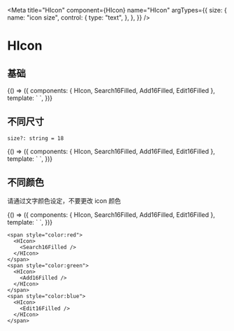 

<Meta
  title="HIcon"
  component={HIcon}
  name="HIcon"
  argTypes={{
    size: {
      name: "icon size",
      control: {
        type: "text",
      },
    },
  }}
/>

# HIcon

## 基础

<Canvas>
  <Story name="基础">
    {() => ({
      components: { HIcon, Search16Filled, Add16Filled, Edit16Filled },
      template: `
<HIcon>
  <Search16Filled />
</HIcon>
<HIcon>
  <Add16Filled />
</HIcon>
<HIcon>
  <Edit16Filled />
</HIcon>
    `,
    })}
  </Story>
</Canvas>

## 不同尺寸

`size?: string = 18`

<Canvas>
  <Story name="不同尺寸">
    {() => ({
      components: { HIcon, Search16Filled, Add16Filled, Edit16Filled },
      template: `
<HIcon>
  <Search16Filled size="1em"/>
</HIcon>
<HIcon size="1.5em">
  <Add16Filled />
</HIcon>
<HIcon size="2em">
  <Edit16Filled />
</HIcon>
    `,
    })}
  </Story>
</Canvas>

## 不同颜色

请通过文字颜色设定，不要更改 icon 颜色

<Canvas>
  <Story name="不同颜色">
    {() => ({
      components: { HIcon, Search16Filled, Add16Filled, Edit16Filled },
      template: `
<span style="color:red">
  <HIcon>
    <Search16Filled />
  </HIcon>
</span>
<span style="color:green">
  <HIcon>
    <Add16Filled />
  </HIcon>
</span>
<span style="color:blue">
  <HIcon>
    <Edit16Filled />
  </HIcon>
</span>
    `,
    })}
  </Story>
</Canvas>

```tsx
<span style="color:red">
  <HIcon>
    <Search16Filled />
  </HIcon>
</span>
<span style="color:green">
  <HIcon>
    <Add16Filled />
  </HIcon>
</span>
<span style="color:blue">
  <HIcon>
    <Edit16Filled />
  </HIcon>
</span>
```
